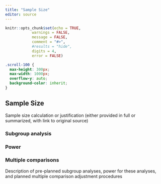 ```yaml
---
title: "Sample Size"
editor: source
---
```


```r
knitr::opts_chunk$set(echo = TRUE,
            warnings = FALSE,
            message = FALSE,
            comment = "#>",
            #results = "hide",
            digits = 4,
            error = FALSE)
```

```css
.scroll-100 {
  max-height: 300px;
  max-width: 1000px;
  overflow-y: auto;
  background-color: inherit;
}
```

## Sample Size {#sec-sample_size}

Sample size calculation or justification (either provided in full or summarized, with link to
original source)


### Subgroup analysis {#sec-subgroup_analysis}

### Power {#sec-power}

### Multiple comparisons {#sec-multiple_comparison}

Description of pre-planned subgroup analyses, power for these analyses, and planned multiple
comparison adjustment procedures

